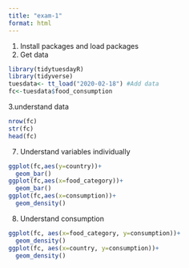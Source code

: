 ```yaml
---
title: "exam-1"
format: html
---
```

1. Install packages and load packages
2. Get data
```r
library(tidytuesdayR)
library(tidyverse)
tuesdata<- tt_load("2020-02-18") #Add data
fc<-tuesdata$food_consumption
```

3.understand data
```r
nrow(fc)
str(fc)
head(fc)
```
7. Understand variables individually
```r
ggplot(fc,aes(y=country))+
  geom_bar()
ggplot(fc,aes(x=food_category))+
  geom_bar()
ggplot(fc,aes(x=consumption))+
  geom_density()
```
8. Understand consumption
```r
ggplot(fc, aes(x=food_category, y=consumption))+
  geom_density()
ggplot(fc, aes(x=country, y=consumption))+
  geom_density()
```




